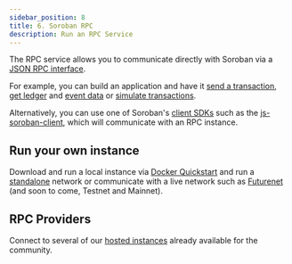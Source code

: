 ```yaml
---
sidebar_position: 8
title: 6. Soroban RPC 
description: Run an RPC Service
---
```


The RPC service allows you to communicate directly with Soroban via a [JSON RPC interface](https://soroban.stellar.org/api/). 

For example, you can build an application and have it [send a transaction](https://soroban.stellar.org/api/methods/sendTransaction), [get ledger](https://soroban.stellar.org/api/methods/getLedgerEntry) and [event data](https://soroban.stellar.org/api/methods/getEvents) or [simulate transactions](https://soroban.stellar.org/api/methods/simulateTransaction). 

Alternatively, you can use one of Soroban's [client SDKs](https://soroban.stellar.org/docs/category/sdks) such as the [js-soroban-client](https://soroban.stellar.org/docs/reference/sdks/js), which will communicate with an RPC instance.

## Run your own instance
Download and run a local instance via [Docker Quickstart](https://github.com/stellar/quickstart) and run a [standalone] network or communicate with a live network such as [Futurenet] (and soon to come, Testnet and Mainnet).

[standalone]: deploy-to-a-local-network.mdx
[Futurenet]: ../reference/futurenet.mdx 

## RPC Providers
Connect to several of our [hosted instances] already available for the community. 

[hosted instances]: ../references/rpc-providers.mdx
